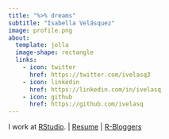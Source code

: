 ```yaml
---
title: "%>% dreams"
subtitle: "Isabella Velásquez"
image: profile.png
about:
  template: jolla
  image-shape: rectangle
  links:
    - icon: twitter
      href: https://twitter.com/ivelasq3
    - icon: linkedin
      href: https://linkedin.com/in/ivelasq
    - icon: github
      href: https://github.com/ivelasq
---
```


I work at [RStudio](https://www.rstudio.com/). |
[Resume](https://docs.google.com/document/d/14tJLqFuI9g6hDkP5IYQg0HPTZ05WVHxacedhajiilHo/edit?usp=sharing) | [R-Bloggers](https://www.r-bloggers.com/author/dreams/)